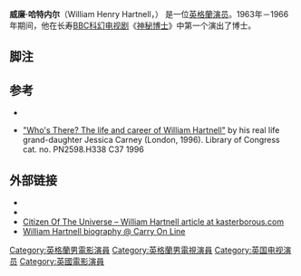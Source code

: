 {{Expand English|William Hartnell|tpercent=10}}{{noteTA|G1=Show|G2=TV}}
{{Infobox person
| name          = 威廉·哈特內爾<br />William Hartnell
| image         = First Doctor colour.jpg
| caption       = William Hartnell 的公众形象仍然是第一任博士
| birth_date     = {{Birth date|1908|1|8|df=y}}
| birth_place      = [[英格兰|英格兰]][[伦敦|伦敦]][[St_Pancras,_London|St Pancras]]
| spouse        = Heather McIntyre (1929–1975) (至他逝世)
| death_date     = {{Death date and age|1975|4|23|1908|1|8|df=yes}}
| death_place    = [[伦敦|伦敦]][[肯特郡|肯特郡]][[Marden,_Kent|Marden]]
| years_active   = 1925-1973
}}

'''威廉·哈特内尔'''（William Henry Hartnell，{{bd|1908年|1月8日|1975年|4月23日}}） 是一位[[英格蘭|英格蘭]][[演员|演员]]。1963年－1966年期间，他在长寿[[BBC|BBC]][[科幻|科幻]][[电视剧|电视剧]]《[[神秘博士|神秘博士]]》中第一个演出了博士。

==脚注==
{{Reflist|2}}

==参考==
* {{cite book | last = Wood | first = Tat | authorlink = Tat Wood | coauthors = & [[Lawrence_Miles|Lawrence Miles]] | year = 2006 | title = About Time 1: The Unauthorized Guide to Doctor Who 1963–1966 | publisher = Mad Norwegian Press | location = Illinois | isbn = 0-9759446-0-6}}
{{refend}}
* [http://www.amazon.co.uk/dp/1852275146 "Who's There? The life and career of William Hartnell"] {{Wayback|url=http://www.amazon.co.uk/dp/1852275146 |date=20210513160045 }} by his real life grand-daughter Jessica Carney (London, 1996). Library of Congress cat. no. PN2598.H338 C37 1996

==外部链接==
* {{IMDb name|0367156}}
* {{Screenonline name|id=544973}}
* [http://www.kasterborous.com/2005/07/15/citizen-of-the-universe/ Citizen Of The Universe – William Hartnell article at kasterborous.com]{{dead link|date=2017年12月 |bot=InternetArchiveBot |fix-attempted=yes }}
* [https://web.archive.org/web/20081221140722/http://www.carryonline.com/carryonline/williamhartnell.html William Hartnell biography @ Carry On Line]

{{Authority control}}
{{DEFAULTSORT:Hartnell, William}}
[[Category:英格蘭男電影演員|Category:英格蘭男電影演員]]
[[Category:英格蘭男電視演員|Category:英格蘭男電視演員]]
[[Category:英国电视演员|Category:英国电视演员]]
[[Category:英國電影演員|Category:英國電影演員]]
